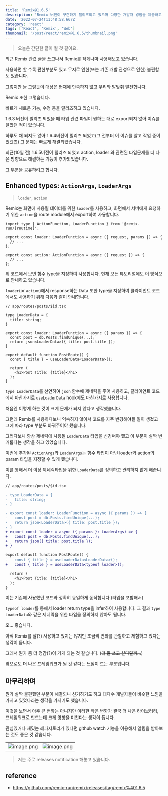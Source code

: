 ```yaml
---
title: 'Remix@1.6.5'
description: 'Remix 버전이 꾸준하게 릴리즈되고 있으며 다양한 개발자 경험을 제공하고 성능 향상을 위해 업데이트 되고 있습니다. 1.6.5 버전은 loader, action 타입에 대한 편의기능이 업데이트되었습니다.'
date: '2022-07-24T11:48:58.667Z'
category: 'react'
tags: ['React', 'Remix', 'Web']
thumbnail: '/post/react/remix@1.6.5/thumbnail.png'
---
```


> 오늘은 간단한 글이 될 것 같아요.

최근 Remix 관련 글을 쓰고나서 Remix를 작게나마 사용해보고 있습니다.

사용하면 할 수록 편한부분도 있고 무지로 인한(또는 기존 개발 관성으로 인한) 불편함도 있습니다.

그렇지만 늘 그렇듯이 대상은 현재에 만족하지 않고 우리와 발맞춰 발전합니다.

Remix 또한 그렇습니다.

빠르게 새로운 기능, 수정 등을 릴리즈하고 있습니다.

1.6.3 버전이 릴리즈 되었을 때 타입 관련 파일이 원하는 대로 export되지 않아 이슈를 달았던 적이 있습니다.

하루도 채 되지도 않아 1.6.4버전이 릴리즈 되었고(그 전부터 이 이슈를 알고 작업 중이었겠죠) 그 문제는 빠르게 해결되었습니다.

최근(10일 전) 1.6.5버전이 릴리즈 되었고 action, loader 와 관련된 타입문제를 더 나은 방향으로 해결하는 기능이 추가되었습니다.

그 부분을 공유하려고 합니다.

## Enhanced types: `ActionArgs`, `LoaderArgs`

> `loader`, `action`

Remix는 화면에 사용될 데이터를 위한 `loader`를 사용하고, 화면에서 서버에게 요청하기 위한 `action`을 route module에서 export하여 사용합니다.

```tsx
import type { ActionFunction, LoaderFunction } from '@remix-run/[rnutime]';

export const loader: LoaderFunction = async ({ request, params }) => {
  // ...
};

export const action: ActionFunction = async ({ request }) => {
  // ...
};
```

위 코드에서 보면 함수 type을 지정하여 사용합니다. 현재 모든 튜토리얼에도 이 방식으로 안내하고 있습니다.

`loader`(or `action`)에서 response하는 Data 또한 type을 지정하여 클라이언트 코드에서도 사용하기 위해 다음과 같이 안내합니다.

```tsx
// app/routes/posts/$id.tsx

type LoaderData = {
  title: string;
}

export const loader: LoaderFunction = async ({ params }) => {
  const post = db.Posts.findUnique(...);
  return json<LoaderData>({ title: post.title });
}

export default function PostRoute() {
  const { title } = useLoaderData<LoaderData>();

  return (
    <h1>Post Title: {title}</h1>
  );
}
```

`type LoaderData`를 선언하여 `json` 함수에 제네릭을 주어 사용하고, 클라이언트 코드에서 마찬가지로 `useLoaderData` hook에도 마찬가지로 사용합니다.

처음엔 이렇게 하는 것이 크게 문제가 되지 않다고 생각했습니다.

그런데 Remix를 사용하다보니 익숙하지 않아서 코드를 자주 변경해야될 일이 생겼고 그에 따라 type 부분도 바꿔주어야 했습니다.

그러다보니 항상 제네릭에 사용될 `LoaderData` 타입을 신경써야 했고 이 부분이 살짝 번거롭다는 생각을 하고 있었습니다.

이번에 추가된 `ActionArgs`와 `LoaderArgs`는 함수 타입이 아닌 loader와 action의 param 타입을 지정할 수 있게 했습니다.

이를 통해서 더 이상 제네릭타입을 위한 `LoaderData`를 정의하고 관리하지 않게 해줍니다.

```diff
// app/routes/posts/$id.tsx

- type LoaderData = {
-   title: string;
- }

- export const loader: LoaderFunction = async ({ params }) => {
-   const post = db.Posts.findUnique(...);
-   return json<LoaderData>({ title: post.title });
- }
+ export const loader = async ({ params }: LoaderArgs) => {
+   const post = db.Posts.findUnique(...);
+   return json({ title: post.title });
+ }

export default function PostRoute() {
-   const { title } = useLoaderData<LoaderData>();
+   const { title } = useLoaderData<typeof loader>();

  return (
    <h1>Post Title: {title}</h1>
  );
}
```

이는 기존에 사용했던 코드와 정확히 동일하게 동작합니다.(타입을 포함해서)

`typeof loader`를 통해서 loader return type을 infer하여 사용합니다.
그 결과 `type LoaderData`와 같은 제네릭을 위한 타입을 정의하지 않아도 됩니다.

오... 좋습니다.

아직 Remix를 잘(?) 사용하고 있지는 않지만 조금씩 변화를 관찰하고 체험하고 있다는 생각이 듭니다.

그래서 뭔가 좀 더 정감(?)이 가게 되는 것 같습니다.
(~~더 잘 쓰고 싶다랄까...~~)

앞으로도 더 나은 프레임워크가 될 것 같다는 느낌이 드는 부분입니다.

## 마무리하며

뭔가 살짝 불편했던 부분이 해결되니 신기하기도 하고 대다수 개발자들이 비슷한 느낌을 가지고 있었다라는 생각을 가지기도 했습니다.

이것을 보면서 아주 큰 변화는 아니지만 이러한 작은 변화가 결국 더 나은 라이브러리, 프레임워크로 만드는데 크게 영향을 미친다는 생각이 듭니다.

관심있거나 재밌는 레파지토리가 있다면 github watch 기능을 이용해서 알림을 받아보는 것도 좋은 것 같습니다.

|                                                                             |                                                                             |
| --------------------------------------------------------------------------- | --------------------------------------------------------------------------- |
| ![image.png](https://files.seonest.net/images/qnfqnfqnf/post/307/image.png) | ![image.png](https://files.seonest.net/images/qnfqnfqnf/post/308/image.png) |

> 저는 주로 releases notification 해놓고 있습니다.

## reference

- https://github.com/remix-run/remix/releases/tag/remix%401.6.5
